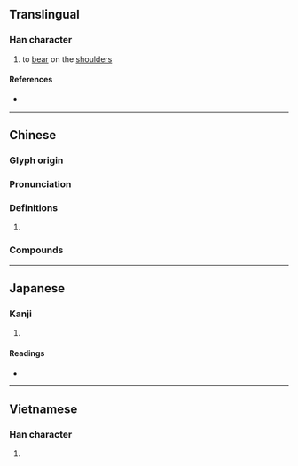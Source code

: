{{character info}}
==Translingual==

===Han character===
{{Han char|rn=64|rad=手|as=08|sn=11|four=53027|canj=QHSB,QISB|ids=⿰扌肩}}

# to [[bear]] on the [[shoulder]]s

====References====
* {{Han ref|kx=0440.181|dkj=12308|dj=0791.130|hdz=31907.050|uh=63AE|ud=25518|bh=D57A|bd=54650}}

----

==Chinese==
{{zh-forms}}

===Glyph origin===
{{Han etym}}

===Pronunciation===
{{zh-pron
|m=qián
|c=kin4
|mc=
|oc=y
|cat=
}}

===Definitions===
{{zh-hanzi}}

# {{rfdef|zh}}

===Compounds===
{{zh-der|掮客|掮著}}

----

==Japanese==

===Kanji===
{{ja-kanji|grade=|rs=手08}}

# {{rfdef|ja|sort=手08}}

====Readings====
* {{ja-readings|on=[[けん]] (ken)|kun=[[かつぐ]] (katsugu)}}

----

==Vietnamese==

===Han character===
{{vi-hantu|rs=手08|khiêng}}

# {{rfdef|vi|sort=手08}}